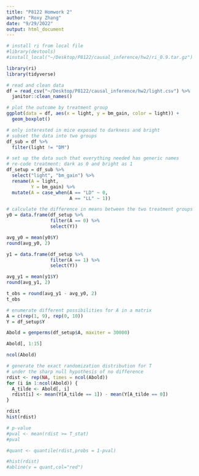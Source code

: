 ```yaml
---
title: "P8122 Homwork 2"
author: "Roxy Zhang"
date: "9/29/2022"
output: html_document
---
```


```r
# install ri from local file
#library(devtools)
#install_local("~/Desktop/P8122/causal_inference/hw2/ri_0.9.tar.gz")

library(ri)
library(tidyverse)
```

```r
# read and clean data
df = read_csv("~/Desktop/P8122/causal_inference/hw2/light.csv") %>% 
  janitor::clean_names()
```


```r
# plot the outcome by treatment group
ggplot(data = df, aes(x = light, y = bm_gain, color = light)) +
  geom_boxplot()
```

```r
# only interested in mice exposed to darkness and bright
# subset the data into two groups
df_sub = df %>% 
  filter(light != "DM")
```


```r
# set up the data such that everything needed has generic names
# re-code treatment: dark as 0 and bright as 1
df_setup = df_sub %>% 
  select("light", "bm_gain") %>% 
  rename(A = light,
         Y = bm_gain) %>% 
  mutate(A = case_when(A == "LD" ~ 0,
                       A == "LL" ~ 1))
```


```r
# calculate the difference in means between the two treatment groups
y0 = data.frame(df_setup %>% 
                filter(A == 0) %>% 
                select(Y))

avg_y0 = mean(y0$Y)
round(avg_y0, 2)

y1 = data.frame(df_setup %>% 
                filter(A == 1) %>% 
                select(Y))

avg_y1 = mean(y1$Y)
round(avg_y1, 2)

t_obs = round(avg_y1 - avg_y0, 2)
t_obs
```

```r
# enumerate different possibilities for A in a matrix
A = c(rep(1, 9), rep(0, 10))
Y = df_setup$Y

Abold = genperms(df_setup$A, maxiter = 30000)

Abold[, 1:15]

ncol(Abold)
```


```r
# generate the exact randomization distribution for T
# under the sharp null hypothesis of no difference
rdist <- rep(NA, times = ncol(Abold))
for (i in 1:ncol(Abold)) {
  A_tilde <- Abold[, i]
  rdist[i] <- mean(Y[A_tilde == 1]) - mean(Y[A_tilde == 0])
}

rdist
hist(rdist)
```

```r
# p-value
#pval <- mean(rdist >= T_stat)
#pval

#quant <- quantile(rdist,probs = 1-pval)

#hist(rdist)
#abline(v = quant,col="red")
```

